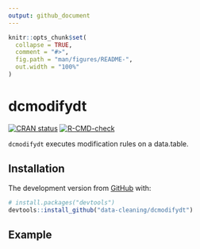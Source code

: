 ```yaml
---
output: github_document
---
```


<!-- README.md is generated from README.Rmd. Please edit that file -->

```r
knitr::opts_chunk$set(
  collapse = TRUE,
  comment = "#>",
  fig.path = "man/figures/README-",
  out.width = "100%"
)
```

# dcmodifydt

<!-- badges: start -->
[![CRAN status](https://www.r-pkg.org/badges/version/dcmodifydt)](https://CRAN.R-project.org/package=dcmodifydt)
  [![R-CMD-check](https://github.com/data-cleaning/dcmodifydt/workflows/R-CMD-check/badge.svg)](https://github.com/data-cleaning/dcmodifydt/actions)
<!-- badges: end -->

`dcmodifydt` executes modification rules on a data.table.

## Installation


The development version from [GitHub](https://github.com/) with:

``` r
# install.packages("devtools")
devtools::install_github("data-cleaning/dcmodifydt")
```
## Example

